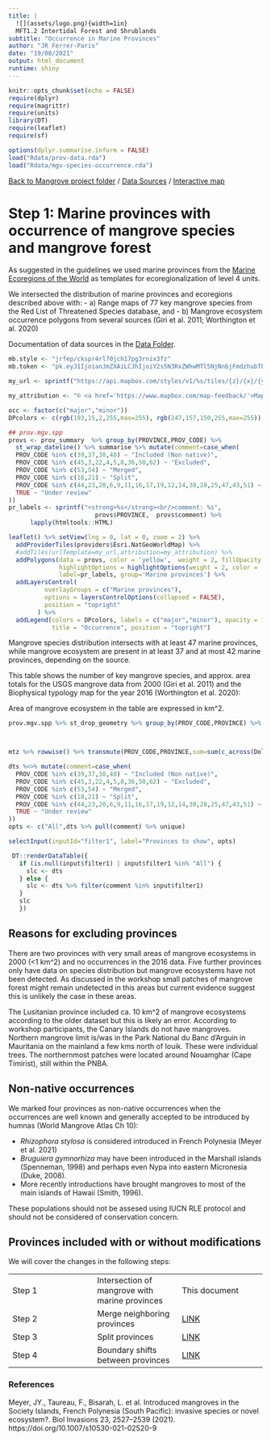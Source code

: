 ```yaml
---
title: |
  ![](assets/logo.png){width=1in}
  MFT1.2 Intertidal Forest and Shrublands
subtitle: "Occurrence in Marine Provinces"
author: "JR Ferrer-Paris"
date: "19/08/2021"
output: html_document
runtime: shiny
---
```


```r
knitr::opts_chunk$set(echo = FALSE)
require(dplyr)
require(magrittr)
require(units)
library(DT)
require(leaflet)
require(sf)

options(dplyr.summarise.inform = FALSE)
load("Rdata/prov-data.rda")
load("Rdata/mgv-species-occurrence.rda")

```
[Back to Mangrove project folder](/Mangroves/) / [Data Sources](/MangrovesData/) / [Interactive map](/MangrovesMap/)

# Step 1: Marine provinces with occurrence of mangrove species and mangrove forest

As suggested in the guidelines we used marine provinces from the [Marine Ecoregions of the World](/MangrovesData/MEOW-ecoregions.Rmd) as templates for ecoregionalization of level 4 units.

We intersected the distribution of marine provinces and ecoregions described above with:
- a) Range maps of 77 key mangrove species from the Red List of Threatened Species database, and
- b) Mangrove ecosystem occurrence polygons from several sources (Giri et al. 2011; Worthington et al. 2020)

Documentation of data sources in the [Data Folder](/MangrovesData/).


```r
mb.style <- "jrfep/ckspr4rl70jch17pg3rnix3fz"
mb.token <- "pk.eyJ1IjoianJmZXAiLCJhIjoiY2s5N3RxZWhwMTl5NjNnbjFmdzhubTFjdiJ9.KFBzgxBPjKnERRfR9awR_g"

my_url <- sprintf("https://api.mapbox.com/styles/v1/%s/tiles/{z}/{x}/{y}?access_token=%s",mb.style,mb.token)

my_attribution <- "© <a href='https://www.mapbox.com/map-feedback/'>Mapbox</a> CC-BY-4.0 <a href='https://global-ecosystems.org/explore/groups/MFT1.2'>IUCN Global Ecosystem Typology</a>"

occ <- factor(c("major","minor"))
DPcolors <- c(rgb(193,15,2,255,max=255), rgb(247,157,150,255,max=255))

## prov.mgv.spp
provs <- prov_summary  %>% group_by(PROVINCE,PROV_CODE) %>% 
  st_wrap_dateline() %>% summarise %>% mutate(comment=case_when(
  PROV_CODE %in% c(39,37,38,40) ~ "Included (Non native)",
  PROV_CODE %in% c(45,3,22,4,5,8,36,50,62) ~ "Excluded",
  PROV_CODE %in% c(53,54) ~ "Merged",
  PROV_CODE %in% c(18,21) ~ "Split",
  PROV_CODE %in% c(44,23,20,6,9,11,16,17,19,12,14,30,28,25,47,43,51) ~ "Included",
  TRUE ~ "Under review"
))
pr_labels <- sprintf("<strong>%s</strong><br/>comment: %s",
                        provs$PROVINCE,  provs$comment) %>%
      lapply(htmltools::HTML)

leaflet() %>% setView(lng = 0, lat = 0, zoom = 2) %>%
  addProviderTiles(providers$Esri.NatGeoWorldMap) %>%
  #addTiles(urlTemplate=my_url,attribution=my_attribution) %>%
  addPolygons(data = provs, color = 'yellow',  weight = 2, fillOpacity = 0.15,
              highlightOptions = highlightOptions(weight = 2, color = 'black'), 
              label=pr_labels, group='Marine provinces') %>%
  addLayersControl(
          overlayGroups = c("Marine provinces"),
          options = layersControlOptions(collapsed = FALSE),
          position = "topright"
        ) %>%
  addLegend(colors = DPcolors, labels = c("major","minor"), opacity = 1.0,
            title = "Occurrence", position = "topright")
```


Mangrove species distribution intersects with at least 47 marine provinces, while mangrove ecosystem are present in at least 37 and at most 42 marine provinces, depending on the source.

This table shows the number of key mangrove species, and approx. area totals for the USGS mangrove data from 2000 (Giri et al. 2011) and the Biophysical typology map for the year 2016 (Worthington et al. 2020):

Area of mangrove ecosystem in the table are expressed in km^2.

```r

prov.mgv.spp %>% st_drop_geometry %>% group_by(PROV_CODE,PROVINCE) %>% summarise(across(Dolichandrone.spathacea:Ceriops.australis, max)) -> mtz



mtz %>% rowwise() %>% transmute(PROV_CODE,PROVINCE,sum=sum(c_across(Dolichandrone.spathacea:Ceriops.australis))) %>% full_join(prov_summary,by=c('PROV_CODE','PROVINCE'))  %>% transmute(PROVINCE,`Area 2020`=area_2020 %>% set_units('km^2') %>% round(2),`Area 2016`=radius %>% set_units('m^2') %>% set_units('km^2') %>%  round(2),`Mangrove species`=sum) %>% full_join(st_drop_geometry(provs),by=c('PROV_CODE','PROVINCE'))-> dts

dts %<>% mutate(comment=case_when(
  PROV_CODE %in% c(39,37,38,40) ~ "Included (Non native)",
  PROV_CODE %in% c(45,3,22,4,5,8,36,50,62) ~ "Excluded",
  PROV_CODE %in% c(53,54) ~ "Merged",
  PROV_CODE %in% c(18,21) ~ "Split",
  PROV_CODE %in% c(44,23,20,6,9,11,16,17,19,12,14,30,28,25,47,43,51) ~ "Included",
  TRUE ~ "Under review"
))
opts <- c("All",dts %>% pull(comment) %>% unique)

selectInput(inputId="filter1", label="Provinces to show", opts)

 DT::renderDataTable({
   if (is.null(input$filter1) | input$filter1 %in% "All") {
     slc <- dts
   } else {
     slc <- dts %>% filter(comment %in% input$filter1) 
   }
   slc 
   })
```

## Reasons for excluding provinces

There are two provinces with very small areas of mangrove ecosystems in 2000 (<1 km^2) and no occurrences in the 2016 data.  Five further provinces only have data on species distribution but mangrove ecosystems have not been detected. As discussed in the workshop small patches of mangrove forest might remain undetected in this areas but current evidence suggest this is unlikely the case in these areas.

The Lusitanian province included ca. 10 km^2  of mangrove ecosystems according to the older dataset but this is likely an error. According to workshop participants, the Canary Islands do not have mangroves. Northern mangrove limit is/was in the Park National du Banc d'Arguin  in Mauritania on the mainland a few kms north of Iouik. These were individual trees. The northernmost patches were located around Nouamghar (Cape Timirist), still within the PNBA.

## Non-native occurrences

We marked four provinces as non-native occurrences when the occurrences are well known and generally accepted to be introduced by humnas (World Mangrove Atlas Ch 10):

- _Rhizophora stylosa_ is considered introduced in French Polynesia (Meyer et al. 2021)
- _Bruguiera gymnorhiza_ may have been introduced in the Marshall islands (Spenneman, 1998) and perhaps even Nypa into eastern Micronesia (Duke, 2008). 
- More recently introductions have brought mangroves to most of the main islands of Hawaii (Smith, 1996).

These populations should not be assesed using IUCN RLE protocol and should not be considered of  conservation concern. 

## Provinces included with or without modifications

We will cover the changes in the following steps:


|  | |  |
|---|---|---|
|Step 1| Intersection of mangrove with marine provinces | This document
|Step 2| Merge neighboring provinces | [LINK](Step-2-merge-provinces.Rmd)
|Step 3| Split provinces | [LINK](Step-3-split-provinces.Rmd)
|Step 4| Boundary shifts between provinces | [LINK](Step-4-shift-borders.Rmd)


### References

Meyer, JY., Taureau, F., Bisarah, L. et al. Introduced mangroves in the Society Islands, French Polynesia (South Pacific): invasive species or novel ecosystem?. Biol Invasions 23, 2527–2539 (2021). https://doi.org/10.1007/s10530-021-02520-9
